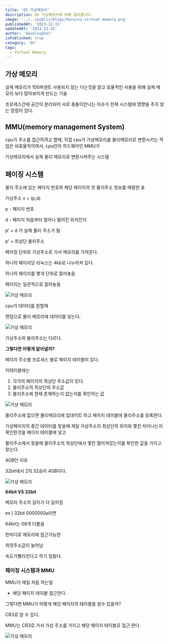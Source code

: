 ```yaml
---
title: 'OS 가상메모리'
description: OS 가상메모리에 대해 알아봅니다.
image: '../../public/blogs/hero/os-virtual-memory.png'
publishedAt: '2023-12-31'
updatedAt: '2023-12-31'
author: 'develsopher'
isPublished: true
category: 'OS'
tags:
  - Virtual Memory
---
```


## 가상 메모리

실제 메모리가 100퍼센트 사용되지 않는 다는것을 알고 효율적인 사용을 위해 실제 메모리 보다 많아보이게 만드는 기술

프로세스간에 공간이 분리되어 서로 충돌이안나는 이슈가 전체 시스템에 영향을 주지 않는 장점이 있다.

## MMU(memory management System)

cpu가 주소를 접근하려고 할때, 직접 cpu가 가상메모리를 물리메모리로 변환시키는 작업은 비효율적이여서, cpu안의 하드웨어인 MMU가

가상메모리에서 실제 물리 메모리로 변환시켜주는 시스템

## 페이징 시스템

물리 주소에 있는 페이지 번호와 해당 페이지의 첫 물리주소 정보를 매핑한 표

가상주소 v = (p,d)

p - 페이지 번호

d - 페이지 처음부터 얼마나 떨어진 위치인지

p' + d 가 실제 물리 주소가 됨

p' = 최상단 물리주소

페이징 단위로 가상주소로 가서 메모리를 가져온다.

하나의 페이지당 리눅스는 4kb로 나누어져 있다.

하나의 페이지를 몇개 단위로 잘라놓음

페이지는 일관적으로 잘라놓음

![가상 메모리](https://develsopher-nextjs.s3.ap-northeast-2.amazonaws.com/%E1%84%80%E1%85%A1%E1%84%89%E1%85%A1%E1%86%BC+%E1%84%86%E1%85%A6%E1%84%86%E1%85%A9%E1%84%85%E1%85%B5-1.png)

cpu가 데이터를 원할때

랜덤으로 물리 메모리에 데이터를 넣는다.

![가상 메모리](https://develsopher-nextjs.s3.ap-northeast-2.amazonaws.com/%E1%84%80%E1%85%A1%E1%84%89%E1%85%A1%E1%86%BC+%E1%84%86%E1%85%A6%E1%84%86%E1%85%A9%E1%84%85%E1%85%B5-2.png)

가상주소와 물리주소는 다르다.

**그렇다면 어떻게 알아낼까?**

페이지 주소별 프로세스 별로 페이지 테이블이 있다.

이테이블에는

1. 각각의 페이지의 최상단 주소값이 있다.
2. 물리주소의 최상단의 주소값
3. 물리주소에 현재 존재하는지 없는지를 확인하는 값

![가상 메모리](https://develsopher-nextjs.s3.ap-northeast-2.amazonaws.com/%E1%84%80%E1%85%A1%E1%84%89%E1%85%A1%E1%86%BC+%E1%84%86%E1%85%A6%E1%84%86%E1%85%A9%E1%84%85%E1%85%B5-3.png)

물리주소에 없으면 물리메모리에 업데이트 하고 페이지 테이블에 물리주소를 등록한다.

가상페이지의 중간 데이터를 찾을때 제일 가상주소의 최상단의 위치와 몇칸 차이나는지 확인한것을 페이지 테이블에 넣고

물리주소에서 찾을때 물리주소의 최상단에서 몇칸 떨어져있는지를 확인한 값을 가지고 찾는다.

4GB인 이유

32bit에서 2의 32승이 4GB이다.

![가상 메모리](https://develsopher-nextjs.s3.ap-northeast-2.amazonaws.com/%E1%84%80%E1%85%A1%E1%84%89%E1%85%A1%E1%86%BC+%E1%84%86%E1%85%A6%E1%84%86%E1%85%A9%E1%84%85%E1%85%B5-4.png)

**64bit VS 32bit**

메모리 주소의 길이가 더 길어짐

ex ) 32bit 0000000a라면

64bit는 08개 더붙음

한마디로 메모리에 접근가능한

최댓주소값이 늘어남

속도가빨라진다고 하기 힘들다.

### 페이징 시스템과 MMU

MMU가 제일 처음 하는일

- 해당 페이지 테이블 접근한다.

그렇다면 MMU가 어떻게 해당 페이지의 테이블을 알수 있을까?

CR3로 알 수 있다.

MMU는 CR3로 가서 가상 주소를 가지고 해당 페이지 테이블로 접근 한다.

![가상 메모리](https://develsopher-nextjs.s3.ap-northeast-2.amazonaws.com/%E1%84%80%E1%85%A1%E1%84%89%E1%85%A1%E1%86%BC+%E1%84%86%E1%85%A6%E1%84%86%E1%85%A9%E1%84%85%E1%85%B5-5.png)
